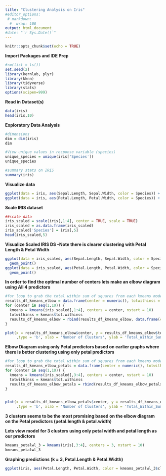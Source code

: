 ```yaml
---
title: "Clustering Analysis on Iris"
#editor_options:
 # markdown:
  #  wrap: 100
output: html_document
#date: "`r Sys.Date()`"
---
```


```r
knitr::opts_chunk$set(echo = TRUE)
```


**Import Packages and IDE Prep**
```r
#rm(list = ls())
set.seed(2)
library(kernlab, plyr)
library(kknn)
library(tidyverse)
library(stats)
options(scipen=999)
```

**Read in Dataset(s)**
```r
data(iris)
head(iris,10)
```
**Exploratory Data Analysis**
```r
#dimensions
dim = dim(iris)
dim

#View unique values in response variable (species)
unique_species = unique(iris['Species'])
unique_species

#summary stats on IRIS
summary(iris)
```

**Visualize data**
```r
ggplot(data = iris, aes(Sepal.Length, Sepal.Width, color = Species)) + geom_point()
ggplot(data = iris, aes(Petal.Length, Petal.Width, color = Species)) + geom_point()
```


**Scale IRIS dataset**
```r
##scale data
iris_scaled = scale(iris[,1:4], center = TRUE, scale = TRUE)
iris_scaled = as.data.frame(iris_scaled)
iris_scaled['Species'] = iris[,5]
head(iris_scaled,5)

```
**Visualize Scaled IRIS DS --Note there is clearer clustering with Petal Length & Petal Width**
```r
ggplot(data = iris_scaled, aes(Sepal.Length, Sepal.Width, color = Species)) +
  geom_point()
ggplot(data = iris_scaled, aes(Petal.Length, Petal.Width, color = Species)) +
  geom_point()

```

**In order to find the optimal number of centers lets make an elbow diagram using All 4 predictors**
```r
#for loop to grab the total within sum of squares from each kmeans model with varying number of centers
results_df_kmeans_elbow = data.frame(center = numeric(), totwithinss = numeric()) 
for (center in seq(1,10)) {
  kmeans = kmeans(iris_scaled[,1:4], centers = center, nstart = 10)
  totwithinss = kmeans$tot.withinss
  results_df_kmeans_elbow = rbind(results_df_kmeans_elbow, data.frame(center = center, totwithinss = totwithinss)) 
}

plot(x = results_df_kmeans_elbow$center, y = results_df_kmeans_elbow$totwithinss
     ,type = 'b', xlab = 'Number of Clusters', ylab = 'Total_Within_Sum_Squares')

```

**Elbow Diagram using only Petal predictors based on earlier graphs where there is better clustering using only petal predictors**
```r
#for loop to grab the total within sum of squares from each kmeans model with varying number of centers
results_df_kmeans_elbow_petals = data.frame(center = numeric(), totwithinss = numeric()) 
for (center in seq(1,10)) {
  kmeans = kmeans(iris_scaled[,3:4], centers = center, nstart = 10)
  totwithinss = kmeans$tot.withinss
  results_df_kmeans_elbow_petals = rbind(results_df_kmeans_elbow_petals, data.frame(center = center, totwithinss = totwithinss)) 
}


plot(x = results_df_kmeans_elbow_petals$center, y = results_df_kmeans_elbow_petals$totwithinss
     ,type = 'b', xlab = 'Number of Clusters', ylab = 'Total_Within_Sum_Squares')
```

**3 clusters seems to be the most promising based on the elbow diagram on the Petal predictors (petal.length & petal.width)**


**Lets view model for 3 clusters using only petal width and petal length as our predictors**
```r
kmeans_petalwl_3 = kmeans(iris[,3:4], centers = 3, nstart = 10)
kmeans_petalwl_3
```

**Graphing predictions (k = 3, Petal.Length & Petal.Width)**
```r
ggplot(iris, aes(Petal.Length, Petal.Width, color = kmeans_petalwl_3$cluster)) + geom_point()
```